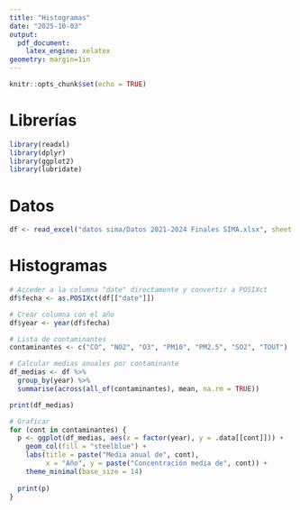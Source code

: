 ---
title: "Histogramas"
date: "2025-10-03"
output: 
  pdf_document:
    latex_engine: xelatex
geometry: margin=1in
---

```{r setup, include=FALSE}
knitr::opts_chunk$set(echo = TRUE)
```

# Librerías

```{r}
library(readxl)
library(dplyr)
library(ggplot2)
library(lubridate)
```


# Datos

```{r}
df <- read_excel("datos sima/Datos 2021-2024 Finales SIMA.xlsx", sheet = "CE")
```

# Histogramas

```{r}
# Acceder a la columna "date" directamente y convertir a POSIXct
df$fecha <- as.POSIXct(df[["date"]])

# Crear columna con el año
df$year <- year(df$fecha)

# Lista de contaminantes
contaminantes <- c("CO", "NO2", "O3", "PM10", "PM2.5", "SO2", "TOUT")

# Calcular medias anuales por contaminante
df_medias <- df %>%
  group_by(year) %>%
  summarise(across(all_of(contaminantes), mean, na.rm = TRUE))

print(df_medias)

# Graficar
for (cont in contaminantes) {
  p <- ggplot(df_medias, aes(x = factor(year), y = .data[[cont]])) +
    geom_col(fill = "steelblue") +
    labs(title = paste("Media anual de", cont),
         x = "Año", y = paste("Concentración media de", cont)) +
    theme_minimal(base_size = 14)
  
  print(p)
}
```

